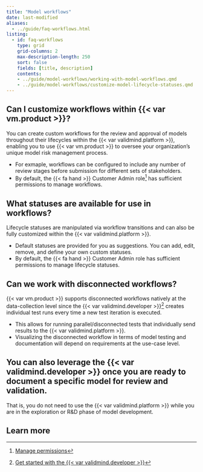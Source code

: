 ```yaml
---
title: "Model workflows"
date: last-modified
aliases:
  - ../guide/faq-workflows.html
listing:
  - id: faq-workflows
    type: grid
    grid-columns: 2
    max-description-length: 250
    sort: false
    fields: [title, description]
    contents:
    - ../guide/model-workflows/working-with-model-workflows.qmd
    - ../guide/model-workflows/customize-model-lifecycle-statuses.qmd
---
```


## Can I customize workflows within {{< var vm.product >}}?

You can create custom workflows for the review and approval of models throughout their lifecycles within the {{< var validmind.platform >}}, enabling you to use {{< var vm.product >}} to oversee your organization's unique model risk management process. 

- For exmaple, workflows can be configured to include any number of review stages before submission for different sets of stakeholders.
- By default, the [{{< fa hand >}} Customer Admin]{.bubble} role[^1] has sufficient permissions to manage workflows.

## What statuses are available for use in workflows?

Lifecycle statuses are manipulated via workflow transitions and can also be fully customized within the {{< var validmind.platform >}}.

- Default statuses are provided for you as suggestions. You can add, edit, remove, and define your own custom statuses.
- By default, the [{{< fa hand >}} Customer Admin]{.bubble} role has sufficient permissions to manage lifecycle statuses.

## Can we work with disconnected workflows?

{{< var vm.product >}} supports disconnected workflows natively at the data-collection level since the {{< var validmind.developer >}}[^2] creates individual test runs every time a new test iteration is executed. 

- This allows for running parallel/disconnected tests that individually send results to the {{< var validmind.platform >}}.
- Visualizing the disconnected workflow in terms of model testing and documentation will depend on requirements at the use-case level.

::: {.callout}
## You can also leverage the {{< var validmind.developer >}} once you are ready to document a specific model for review and validation. 

That is, you do not need to use the {{< var validmind.platform >}} while you are in the exploration or R&D phase of model development.
:::

## Learn more

:::{#faq-workflows}
:::


<!-- FOOTNOTES -->

[^1]: [Manage permissions](/guide/configuration/manage-permissions.qmd)

[^2]: [Get started with the {{< var validmind.developer >}}](/developer/get-started-validmind-library.qmd)
